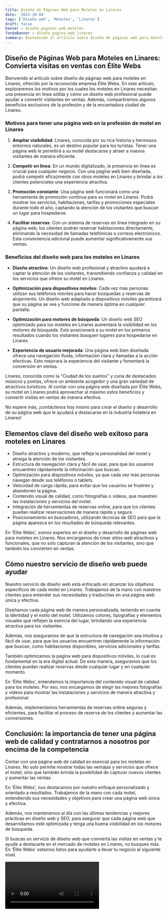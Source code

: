 ```yaml
---
title: Diseño de Páginas Web para Moteles en Linares
date: '2023-10-04'
tags: ['Diseño web', 'Moteles', 'Linares']
draft: false
banner : diseño_paginas_web_moteles
fondoBanner : diseño_pagina_web_linares
summary: Bienvenido al artículo sobre diseño de páginas web para moteles en Linares, ofrecido por la reconocida empresa Élite Webs. En este artículo, exploraremos los motivos por los cuales los moteles en Linares necesitan una presencia en línea sólida y cómo un diseño web profesional puede ayudar a convertir visitantes en ventas. Además, compartiremos algunos beneficios exclusivos de la profesión y de la encantadora ciudad de Linares.
---
```


## Diseño de Páginas Web para Moteles en Linares: Convierta visitas en ventas con Élite Webs

Bienvenido al artículo sobre diseño de páginas web para moteles en Linares, ofrecido por la reconocida empresa Élite Webs. En este artículo, exploraremos los motivos por los cuales los moteles en Linares necesitan una presencia en línea sólida y cómo un diseño web profesional puede ayudar a convertir visitantes en ventas. Además, compartiremos algunos beneficios exclusivos de la profesión y de la encantadora ciudad de Linares.

### Motivos para tener una página web en la profesión de motel en Linares

1. **Ampliar visibilidad**: Linares, conocida por su rica historia y hermosos entornos naturales, es un destino popular para los turistas. Tener una página web le permitirá a su motel destacarse y atraer a nuevos visitantes de manera eficiente.

2. **Competir en línea**: En un mundo digitalizado, la presencia en línea es crucial para cualquier negocio. Con una página web bien diseñada, podrá competir eficazmente con otros moteles en Linares y brindar a los clientes potenciales una experiencia atractiva.

3. **Promoción constante**: Una página web funcionará como una herramienta de promoción continua para su motel en Linares. Podrá mostrar los servicios, habitaciones, tarifas y promociones especiales durante todo el año, captando la atención de los visitantes que buscan un lugar para hospedarse.

4. **Facilitar reservas**: Con un sistema de reservas en línea integrado en su página web, los clientes podrán reservar habitaciones directamente, eliminando la necesidad de llamadas telefónicas o correos electrónicos. Esta conveniencia adicional puede aumentar significativamente sus ventas.

### Beneficios del diseño web para los moteles en Linares

- **Diseño atractivo**: Un diseño web profesional y atractivo ayudará a captar la atención de los visitantes, transmitiendo confianza y calidad en los servicios que ofrece su motel en Linares.

- **Optimización para dispositivos móviles**: Cada vez más personas utilizan sus teléfonos móviles para hacer búsquedas y reservas de alojamiento. Un diseño web adaptado a dispositivos móviles garantizará que su página se vea y funcione de manera óptima en cualquier pantalla.

- **Optimización para motores de búsqueda**: Un diseño web SEO optimizado para los moteles en Linares aumentará la visibilidad en los motores de búsqueda. Esto posicionará a su motel en los primeros resultados cuando los visitantes busquen lugares para hospedarse en Linares.

- **Experiencia de usuario mejorada**: Una página web bien diseñada ofrece una navegación fluida, información clara y llamadas a la acción efectivas. Esto mejorará la experiencia del visitante y fomentará la conversión en ventas.

Linares, conocida como la "Ciudad de los sueños" y cuna de destacados músicos y poetas, ofrece un ambiente acogedor y una gran variedad de atractivos turísticos. Al contar con una página web diseñada por Élite Webs, su motel en Linares podrá aprovechar al máximo estos beneficios y convertir visitas en ventas de manera efectiva.

No espere más, ¡contáctenos hoy mismo para crear el diseño y desarrollo de su página web que le ayudará a destacarse en la industria hotelera en Linares!

<GifSeo />

<Cta />

## Elementos clave del diseño web exitoso para moteles en Linares

- Diseño atractivo y moderno, que refleje la personalidad del motel y atraiga la atención de los visitantes.
- Estructura de navegación clara y fácil de usar, para que los usuarios encuentren rápidamente la información que buscan.
- Optimización para dispositivos móviles, ya que cada vez más personas navegan desde sus teléfonos o tablets.
- Velocidad de carga rápida, para evitar que los usuarios se frustren y abandonen la página.
- Contenido visual de calidad, como fotografías o videos, que muestren las instalaciones y servicios del motel.
- Integración de herramientas de reservas online, para que los clientes puedan realizar reservaciones de manera rápida y segura.
- Posicionamiento en buscadores, utilizando técnicas de SEO para que la página aparezca en los resultados de búsqueda relevantes.

En 'Élite Webs', somos expertos en el diseño y desarrollo de páginas web para moteles en Linares. Nos encargamos de crear sitios web atractivos y funcionales, que no solo capturan la atención de los visitantes, sino que también los convierten en ventas.

## Cómo nuestro servicio de diseño web puede ayudar

Nuestro servicio de diseño web está enfocado en alcanzar los objetivos específicos de cada motel en Linares. Trabajamos de la mano con nuestros clientes para entender sus necesidades y traducirlas en una página web única y efectiva.

Diseñamos cada página web de manera personalizada, teniendo en cuenta la identidad y el estilo del motel. Utilizamos colores, tipografías y elementos visuales que reflejen la esencia del lugar, brindando una experiencia atractiva para los visitantes.

Además, nos aseguramos de que la estructura de navegación sea intuitiva y fácil de usar, para que los usuarios encuentren rápidamente la información que buscan, como habitaciones disponibles, servicios adicionales y tarifas.

También optimizamos la página web para dispositivos móviles, lo cual es fundamental en la era digital actual. De esta manera, aseguramos que los clientes puedan realizar reservas desde cualquier lugar y en cualquier momento.

En 'Élite Webs', entendemos la importancia del contenido visual de calidad para los moteles. Por eso, nos encargamos de elegir las mejores fotografías y videos para mostrar las instalaciones y servicios de manera atractiva y profesional.

Además, implementamos herramientas de reservas online seguras y eficientes, para facilitar el proceso de reserva de los clientes y aumentar las conversiones.

## Conclusión: la importancia de tener una página web de calidad y contratarnos a nosotros por encima de la competencia

Contar con una página web de calidad es esencial para los moteles en Linares. No solo permite mostrar todas las ventajas y servicios que ofrece el motel, sino que también brinda la posibilidad de capturar nuevos clientes y aumentar las ventas.

En 'Élite Webs', nos destacamos por nuestro enfoque personalizado y orientado a resultados. Trabajamos de la mano con cada motel, entendiendo sus necesidades y objetivos para crear una página web única y efectiva.

Además, nos mantenemos al día con las últimas tendencias y mejores prácticas en diseño web y SEO, para asegurar que cada página web que desarrollamos esté optimizada y tenga una buena visibilidad en los motores de búsqueda.

Si buscas un servicio de diseño web que convierta las visitas en ventas y te ayude a destacarte en el mercado de moteles en Linares, no busques más. En 'Élite Webs' estamos listos para ayudarte a llevar tu negocio al siguiente nivel.

<Video />

<CtaBot job='Moteles' city='Linares'/>

<Gmaps query='Linares+españa+maps' />